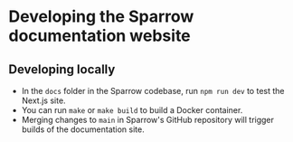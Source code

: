 # Developing the Sparrow documentation website

## Developing locally

- In the `docs` folder in the Sparrow codebase, run `npm run dev` to test the Next.js site.
- You can run `make` or `make build` to build a Docker container.
- Merging changes to `main` in Sparrow's GitHub repository will trigger builds of the documentation site.
